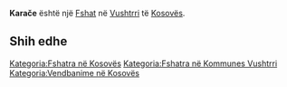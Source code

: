 {{Fshat në Kosovës
 | Emri                = Karače
| sqi_V_name = Karaçe
| sqi_V_FULL_NAME_RO = Karaçe
| sqi_V_FULL_NAME_ND_RO = Karace
| sqi_V_SORT_NAME_RG = KARACE
| sqi_V_FULL_NAME_RG = Karaçe
| sqi_V_FULL_NAME_ND_RG = Karace
| srp_N_name = Karače
| srp_N_FULL_NAME_RO = Karače
| srp_N_FULL_NAME_ND_RO = Karace
| srp_N_SORT_NAME_RG = KARACE
| srp_N_FULL_NAME_RG = Karače
| srp_N_FULL_NAME_ND_RG = Karace
| srp_V_name = Karača
| srp_V_FULL_NAME_RO = Karača
| srp_V_FULL_NAME_ND_RO = Karaca
| srp_V_SORT_NAME_RG = KARACA
| srp_V_FULL_NAME_RG = Karača
| srp_V_FULL_NAME_ND_RG = Karaca

 | Emri (Rasa dhanore) = 
 | Figura              = 
 | Shteti              = Kosovo
 | Komuna              = Vushtrri
 | Kodi postar         = 
 | Sipërfaqja          = 

 | Popullsia           = 

 | Regj. i popullsisë  = 
 | Dend. e popullsisë  = 
 | Faqja zyrtare       = 
 <!--- Koordinatat ----> 
 | Gjerësia            = 42.875611
 | Gjatësia            = 20.997293
 | Lartësia            = 
}}
'''Karače''' është një [[Fshat]] në [[Vushtrri]] të [[Kosovës]].

<!-- == Gjeografia == -->
<!-- == Historia == -->
<!-- == Demografia == -->
== Shih edhe ==
{{Komuna Vushtrri}}
{{Kosovo-Administrata-Cung}}

[[Kategoria:Fshatra në Kosovës]]
[[Kategoria:Fshatra në Kommunes Vushtrri]]
[[Kategoria:Vendbanime në Kosovës]]